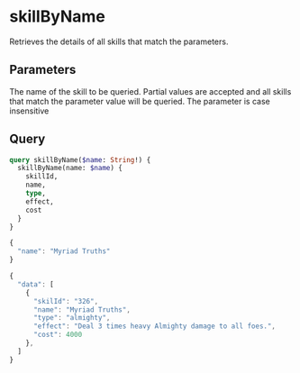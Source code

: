 
# skillByName

Retrieves the details of all skills that match the parameters.

## Parameters

<ParamFormat param="name" type="String!" />

The name of the skill to be queried. 
Partial values are accepted and all skills that match the
parameter value will be queried. The parameter is case insensitive

## Query

```graphql title="QUERY" showLineNumbers
query skillByName($name: String!) {
  skillByName(name: $name) {
    skillId,
    name,
    type,
    effect,
    cost
  }
}
```

```jsx title="VARIABLES" showLineNumbers
{
  "name": "Myriad Truths"
}
```

```jsx title="RESPONSE" showLineNumbers
{
  "data": [
    {
      "skilId": "326",
      "name": "Myriad Truths",
      "type": "almighty",
      "effect": "Deal 3 times heavy Almighty damage to all foes.",
      "cost": 4000
    },
  ]
}
```